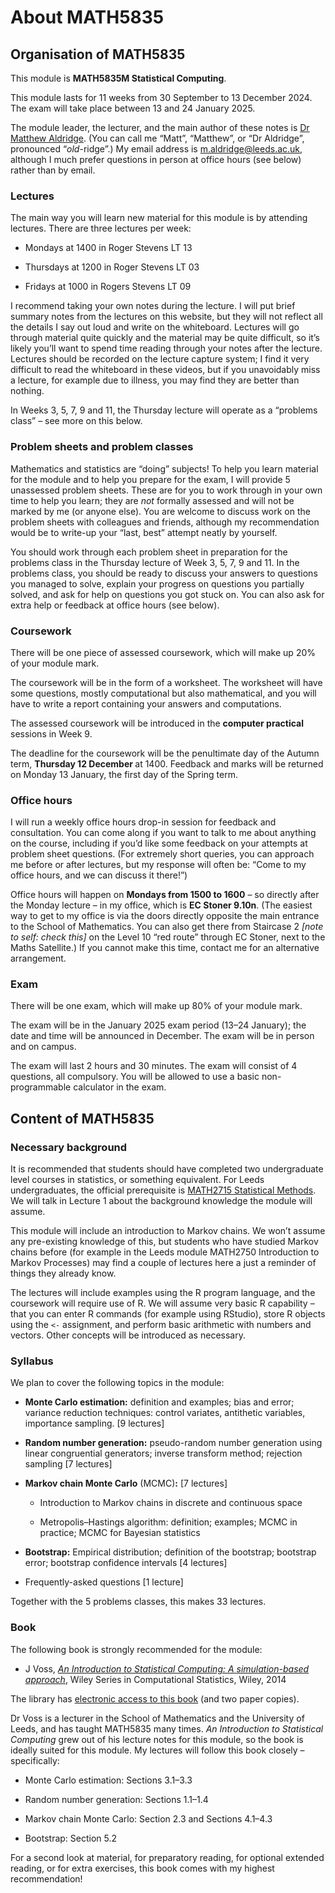 # About MATH5835 {.unnumbered}


## Organisation of MATH5835 {.unnumbered}

This module is **MATH5835M Statistical Computing**.

This module lasts for 11 weeks from 30 September to 13 December 2024. The exam will take place between 13 and 24 January 2025.

The module leader, the lecturer, and the main author of these notes is [Dr Matthew Aldridge](https://mpaldridge.github.io/). (You can call me "Matt", "Matthew", or "Dr Aldridge", pronounced "*old*-ridge".) My email address is [m.aldridge@leeds.ac.uk](mailto:m.aldridge@leeds.ac.uk), although I much prefer questions in person at office hours (see below) rather than by email.


### Lectures

The main way you will learn new material for this module is by attending lectures. There are three lectures per week:

* Mondays at 1400 in Roger Stevens LT 13

* Thursdays at 1200 in Roger Stevens LT 03

* Fridays at 1000 in Rogers Stevens LT 09

I recommend taking your own notes during the lecture. I will put brief summary notes from the lectures on this website, but they will not reflect all the details I say out loud and write on the whiteboard. Lectures will go through material quite quickly and the material may be quite difficult, so it’s likely you’ll want to spend time reading through your notes after the lecture. Lectures should be recorded on the lecture capture system; I find it very difficult to read the whiteboard in these videos, but if you unavoidably miss a lecture, for example due to illness, you may find they are better than nothing.

In Weeks 3, 5, 7, 9 and 11, the Thursday lecture will operate as a "problems class" -- see more on this below.


### Problem sheets and problem classes

Mathematics and statistics are "doing" subjects! To help you learn material for the module and to help you prepare for the exam, I will provide 5 unassessed problem sheets. These are for you to work through in your own time to help you learn; they are *not* formally assessed and will not be marked by me (or anyone else). You are welcome to discuss work on the problem sheets with colleagues and friends, although my recommendation would be to write-up your "last, best" attempt neatly by yourself.

You should work through each problem sheet in preparation for the problems class in the Thursday lecture of Week 3, 5, 7, 9 and 11. In the problems class, you should be ready to discuss your answers to questions you managed to solve, explain your progress on questions you partially solved, and ask for help on questions you got stuck on. You can also ask for extra help or feedback at office hours (see below).

### Coursework

There will be one piece of assessed coursework, which will make up 20% of your module mark.

The coursework will be in the form of a worksheet. The worksheet will have some questions, mostly computational but also mathematical, and you will have to write a report containing your answers and computations.

The assessed coursework will be introduced in the **computer practical** sessions in Week 9.

The deadline for the coursework will be the penultimate day of the Autumn term, **Thursday 12 December ** at 1400. Feedback and marks will be returned on Monday 13 January, the first day of the Spring term.

### Office hours

I will run a weekly office hours drop-in session for feedback and consultation. You can come along if you want to talk to me about anything on the course, including if you'd like some feedback on your attempts at problem sheet questions. (For extremely short queries, you can approach me before or after lectures, but my response will often be: "Come to my office hours, and we can discuss it there!")

Office hours will happen on **Mondays from 1500 to 1600** -- so directly after the Monday lecture -- in my office, which is **EC Stoner 9.10n**. (The easiest way to get to my office is via the doors directly opposite the main entrance to the School of Mathematics. You can also get there from Staircase 2 *[note to self: check this]* on the Level 10 "red route" through EC Stoner, next to the Maths Satellite.) If you cannot make this time, contact me for an alternative arrangement.

### Exam

There will be one exam, which will make up 80% of your module mark.

The exam will be in the January 2025 exam period (13--24 January); the date and time will be announced in December. The exam will be in person and on campus.

The exam will last 2 hours and 30 minutes. The exam will consist of 4 questions, all compulsory. You will be allowed to use a basic non-programmable calculator in the exam.

## Content of MATH5835

### Necessary background

It is recommended that students should have completed two undergraduate level courses in statistics, or something equivalent. For Leeds undergraduates, the official prerequisite is [MATH2715 Statistical Methods](https://webprod3.leeds.ac.uk/catalogue/dynmodules.asp?Y=202425&M=MATH-2715). We will talk in Lecture 1 about the background knowledge the module will assume.

This module will include an introduction to Markov chains. We won't assume any pre-existing knowledge of this, but students who have studied Markov chains before (for example in the Leeds module MATH2750 Introduction to Markov Processes) may find a couple of lectures here a just a reminder of things they already know.

The lectures will include examples using the R program language, and the coursework will require use of R. We will assume very basic R capability -- that you can enter R commands (for example using RStudio), store R objects using the `<-` assignment, and perform basic arithmetic with numbers and vectors. Other concepts will be introduced as necessary.

### Syllabus

We plan to cover the following topics in the module:

* **Monte Carlo estimation:** definition and examples; bias and error; variance reduction techniques: control variates, antithetic variables, importance sampling. [9 lectures]

* **Random number generation:** pseudo-random number generation using linear congruential generators; inverse transform method; rejection sampling [7 lectures]

* **Markov chain Monte Carlo** (MCMC)**:** [7 lectures]

  * Introduction to Markov chains in discrete and continuous space
  
  * Metropolis--Hastings algorithm: definition; examples; MCMC in practice; MCMC for Bayesian statistics
  
* **Bootstrap:** Empirical distribution; definition of the bootstrap; bootstrap error; bootstrap confidence intervals [4 lectures]

* Frequently-asked questions [1 lecture]

Together with the 5 problems classes, this makes 33 lectures.

### Book

The following book is strongly recommended for the module:

* J Voss, [*An Introduction to Statistical Computing: A simulation-based approach*](https://leeds.primo.exlibrisgroup.com/permalink/44LEE_INST/1fj430b/cdi_askewsholts_vlebooks_9781118728031), Wiley Series in Computational Statistics, Wiley, 2014

The library has [electronic access to this book](https://leeds.primo.exlibrisgroup.com/permalink/44LEE_INST/1fj430b/cdi_askewsholts_vlebooks_9781118728031) (and two paper copies).

Dr Voss is a lecturer in the School of Mathematics and the University of Leeds, and has taught MATH5835 many times. *An Introduction to Statistical Computing* grew out of his lecture notes for this module, so the book is ideally suited for this module. My lectures will follow this book closely -- specifically:

* Monte Carlo estimation: Sections 3.1--3.3

* Random number generation: Sections 1.1--1.4

* Markov chain Monte Carlo: Section 2.3 and Sections 4.1--4.3

* Bootstrap: Section 5.2

For a second look at material, for preparatory reading, for optional extended reading, or for extra exercises, this book comes with my highest recommendation!

